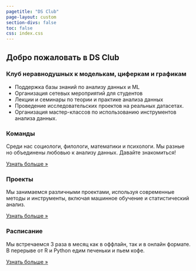 ```yaml
---
pagetitle: "DS Club"
page-layout: custom
section-divs: false
toc: false
css: index.css
---
```


::: {.hero-banner}

::: {.content-block}

::: {.hero-text}

# Добро пожаловать в DS Club

### Клуб неравнодушных к моделькам, циферкам и графикам

- Поддержка базы знаний по анализу данных и ML
- Организация сетевых мероприятий для студентов
- Лекции и семинары по теории и практике анализа данных
- Проведение исследовательских проектов на реальных датасетах.
- Организация мастер-классов по использованию инструментов анализа данных.

:::
:::
:::

::: {.content-block}
::: {.features}

::: {.feature}
### Команды
Среди нас социологи, филологи, математики и психологи. Мы разные но объединены любовью к анализу данных. Давайте знакомиться!

::: {.learn-more}
[Узнать больше »](docs/computations/python.qmd)
:::
:::

::: {.feature}
### Проекты
Мы занимаемся различными проектами, используя современные методы и инструменты, включая машинное обучение и статистический анализ.

::: {.learn-more}
[Узнать больше »](docs/output-formats/all-formats.qmd)
:::
:::

::: {.feature}
### Расписание
Мы встречаемся 3 раза в месяц как в оффлайн, так и в онлайн формате. В перерыве от R и Python едим печеньки и пьем кофе.  

::: {.learn-more}
[Узнать больше »](calendar.qmd)
:::
:::


:::
:::